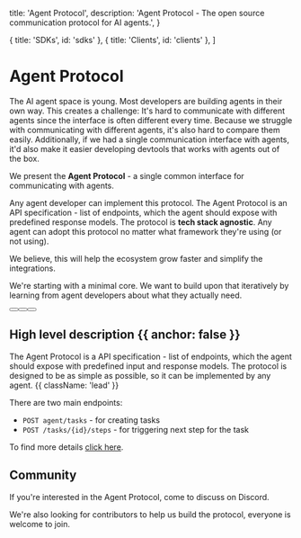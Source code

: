
  title: 'Agent Protocol',
  description:
    'Agent Protocol - The open source communication protocol for AI agents.',
}

  { title: 'SDKs', id: 'sdks' },
  { title: 'Clients', id: 'clients' },
]

<HeroPattern />

# Agent Protocol

The AI agent space is young. Most developers are building agents in their own way. This creates a challenge:
It's hard to communicate with different agents since the interface is often different every time.
Because we struggle with communicating with different agents, it's also hard to compare them easily.
Additionally, if we had a single communication interface with agents, it'd also make it easier developing devtools that works with agents out of the box.

We present the **Agent Protocol** - a single common interface for communicating with agents.

Any agent developer can implement this protocol.
The Agent Protocol is an API specification - list of endpoints, which the agent
should expose with predefined response models.
The protocol is **tech stack agnostic**. Any agent can adopt this protocol no
matter what framework they're using (or not using).

We believe, this will help the ecosystem grow faster and simplify the integrations.

We're starting with a minimal core. We want to build upon that iteratively
by learning from agent developers about what they actually need.

<div className="not-prose mb-16 mt-6 flex gap-3">
  <Button href="/protocol" arrow="right" children="Protocol" />
  <Button href="/sdks" variant="outline" children="Explore SDKs" />
  <Button href="https://github.com/e2b-dev/agent-protocol" variant="outline" children="GitHub" />
</div>

## High level description {{ anchor: false }}

The Agent Protocol is a API specification - list of endpoints, which the agent should expose with predefined input and response models. The protocol is designed to be as simple as possible, so it can be implemented by any agent. {{ className: 'lead' }}

There are two main endpoints:

- `POST agent/tasks` - for creating tasks
- `POST /tasks/{id}/steps` - for triggering next step for the task

To find more details [click here](/protocol).

## Community

If you're interested in the Agent Protocol, come to discuss on <Link href="https://discord.gg/sV2Yquec">Discord</Link>.

We're also looking for contributors to help us build the protocol, everyone is welcome to join.

<SDKs />

<Clients />
